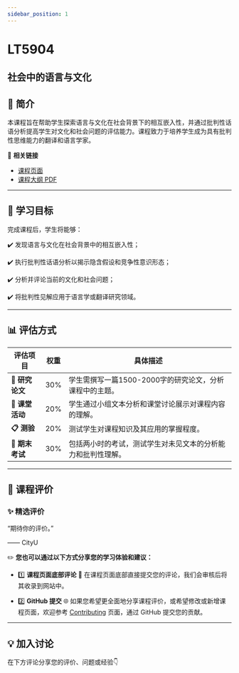 ```yaml
---
sidebar_position: 1
---
```


# LT5904
## 社会中的语言与文化

## **📘 简介**
本课程旨在帮助学生探索语言与文化在社会背景下的相互嵌入性，并通过批判性话语分析提高学生对文化和社会问题的评估能力。课程致力于培养学生成为具有批判性思维能力的翻译和语言学家。

🔗 **相关链接**
- [课程页面](https://www.cityu.edu.hk/catalogue/pg/202425/course/LT5904.htm)
- [课程大纲 PDF](https://www.cityu.edu.hk/catalogue/pg/202425/course/LT5904.pdf)

---

## **🎯 学习目标**

完成课程后，学生将能够：

✔️ 发现语言与文化在社会背景中的相互嵌入性；

✔️ 执行批判性话语分析以揭示隐含假设和竞争性意识形态；

✔️ 分析并评论当前的文化和社会问题；

✔️ 将批判性见解应用于语言学或翻译研究领域。

---

## **📊 评估方式**

| **评估项目**              | **权重** | **具体描述**                                                                                     |
|--------------------------|---------|-----------------------------------------------------------------------------------------------|
| **📄 研究论文**            | 30%     | 学生需撰写一篇1500-2000字的研究论文，分析课程中的主题。                                               |
| **💬 课堂活动**            | 20%     | 学生通过小组文本分析和课堂讨论展示对课程内容的理解。                                                 |
| **📋 测验**               | 20%     | 测试学生对课程知识及其应用的掌握程度。                                                             |
| **📝 期末考试**            | 30%     | 包括两小时的考试，测试学生对未见文本的分析能力和批判性理解。                                           |

---

## **💬 课程评价**

### ✨ **精选评价**
<div className={commentStyles.commentBox}>
    <p className={commentStyles.commentText}>
        “期待你的评价。”
    </p>
    <p className={commentStyles.commentAuthor}>—— CityU</p>
</div>

✏️ **您也可以通过以下方式分享您的学习体验和建议：**

- 1️⃣ **课程页面底部评论**
💬 在课程页面底部直接提交您的评论，我们会审核后将其收录到网站中。

- 2️⃣ **GitHub 提交**
🌐 如果您希望更全面地分享课程评价，或希望修改或新增课程页面，欢迎参考 [Contributing](https://penjc.github.io/CityU/contributing) 页面，通过 GitHub 提交您的贡献。

---

## **💡 加入讨论**

在下方评论分享您的评价、问题或经验👇
<Utterances />
